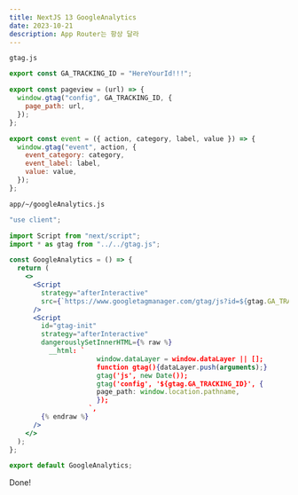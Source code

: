 ```yaml
---
title: NextJS 13 GoogleAnalytics
date: 2023-10-21
description: App Router는 항상 달라
---
```


`gtag.js`

```jsx
export const GA_TRACKING_ID = "HereYourId!!!";

export const pageview = (url) => {
  window.gtag("config", GA_TRACKING_ID, {
    page_path: url,
  });
};

export const event = ({ action, category, label, value }) => {
  window.gtag("event", action, {
    event_category: category,
    event_label: label,
    value: value,
  });
};
```

`app/~/googleAnalytics.js`

```jsx
"use client";

import Script from "next/script";
import * as gtag from "../../gtag.js";

const GoogleAnalytics = () => {
  return (
    <>
      <Script
        strategy="afterInteractive"
        src={`https://www.googletagmanager.com/gtag/js?id=${gtag.GA_TRACKING_ID}`}
      />
      <Script
        id="gtag-init"
        strategy="afterInteractive"
        dangerouslySetInnerHTML={% raw %}
          __html: `
                      window.dataLayer = window.dataLayer || [];
                      function gtag(){dataLayer.push(arguments);}
                      gtag('js', new Date());
                      gtag('config', '${gtag.GA_TRACKING_ID}', {
                      page_path: window.location.pathname,
                      });
                    `,
        {% endraw %}
      />
    </>
  );
};

export default GoogleAnalytics;
```

Done!
